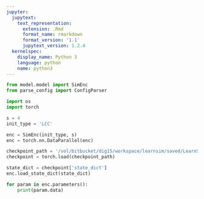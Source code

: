 ```yaml
---
jupyter:
  jupytext:
    text_representation:
      extension: .Rmd
      format_name: rmarkdown
      format_version: '1.1'
      jupytext_version: 1.2.4
  kernelspec:
    display_name: Python 3
    language: python
    name: python3
---
```


```python
from model.model import SimEnc
from parse_config import ConfigParser

import os
import torch
```

```python
s = 4
init_type = 'LCC'

enc = SimEnc(init_type, s)
enc = torch.nn.DataParallel(enc)
```

```python
checkpoint_path = '/vol/bitbucket/dig15/workspace/learnsim/saved/LearnSim/0102_175515/models/checkpoint-epoch200.pth'
checkpoint = torch.load(checkpoint_path)

state_dict = checkpoint['state_dict']
enc.load_state_dict(state_dict)
```

```python
for param in enc.parameters():
    print(param.data)
```

```python

```
